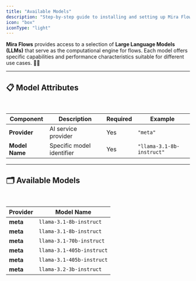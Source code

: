 ```yaml
---
title: "Available Models"
description: "Step-by-step guide to installing and setting up Mira Flows SDK for your project"
icon: "box"
iconType: "light"
---
```


**Mira Flows** provides access to a selection of **Large Language Models (LLMs)** that serve as the computational engine for flows. Each model offers specific capabilities and performance characteristics suitable for different use cases. 🚀✨

***

## 📋 Model Attributes

<br />

| **Component**  | **Description**           | **Required** | **Example**               |
| -------------- | ------------------------- | ------------ | ------------------------- |
| **Provider**   | AI service provider       | Yes          | `"meta"`                  |
| **Model Name** | Specific model identifier | Yes          | `"llama-3.1-8b-instruct"` |

***

## 🗂️ Available Models

<br />

| **Provider** | **Model Name**            |
| ------------ | ------------------------- |
| **meta**     | `llama-3.1-8b-instruct`   |
| **meta**     | `llama-3.1-8b-instruct`   |
| **meta**     | `llama-3.1-70b-instruct`  |
| **meta**     | `llama-3.1-405b-instruct` |
| **meta**     | `llama-3.1-405b-instruct` |
| **meta**     | `llama-3.2-3b-instruct`   |